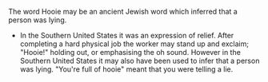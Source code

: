 The word Hooie may be an ancient Jewish word which inferred that a person was lying.
*In the Southern United States it was an expression of relief.  After completing a hard physical job the worker may stand up and exclaim; "Hooie!" holding out, or emphasising the oh sound. However in the Southern United States it may also have been used to infer that a person was lying.  "You're full of hooie" meant that you were telling a lie.
{{vocabulary-stub}}

{{Uncategorized|date=August 2007}}